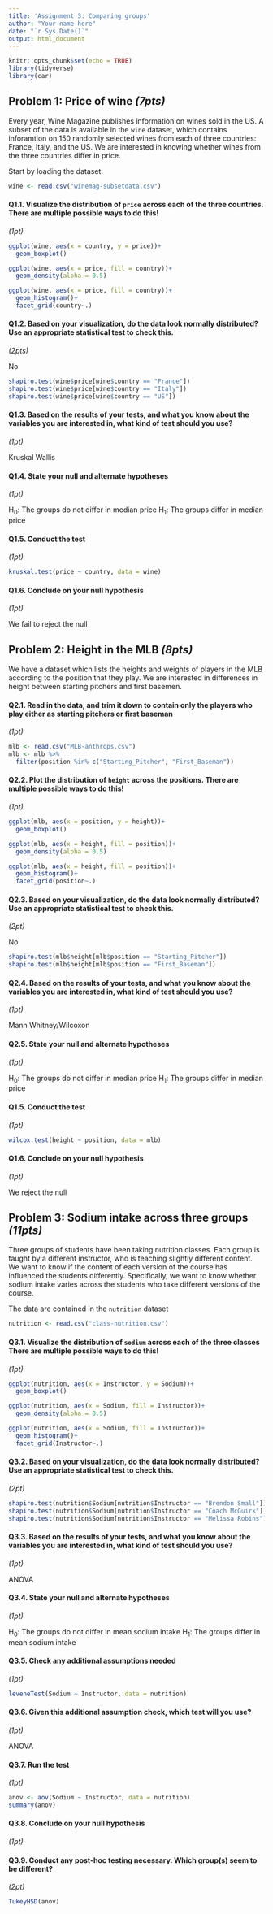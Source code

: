 ```yaml
---
title: 'Assignment 3: Comparing groups'
author: "Your-name-here"
date: "`r Sys.Date()`"
output: html_document
---
```


```r
knitr::opts_chunk$set(echo = TRUE)
library(tidyverse)
library(car)
```


## Problem 1: Price of wine *(7pts)*

Every year, Wine Magazine publishes information on wines sold in the US. A subset of the data is available in the `wine` dataset, which contains inforamtion on 150 randomly selected wines from each of three countries: France, Italy, and the US. We are interested in knowing whether wines from the three countries differ in price. 

Start by loading the dataset: 

```r
wine <- read.csv("winemag-subsetdata.csv")
```

#### Q1.1. Visualize the distribution of `price` across each of the three countries. There are multiple possible ways to do this! 
*(1pt)*

```r
ggplot(wine, aes(x = country, y = price))+
  geom_boxplot()

ggplot(wine, aes(x = price, fill = country))+
  geom_density(alpha = 0.5)

ggplot(wine, aes(x = price, fill = country))+
  geom_histogram()+
  facet_grid(country~.)

```


#### Q1.2. Based on your visualization, do the data look normally distributed? Use an appropriate statistical test to check this. 
*(2pts)*

No 

```r
shapiro.test(wine$price[wine$country == "France"])
shapiro.test(wine$price[wine$country == "Italy"])
shapiro.test(wine$price[wine$country == "US"])
```


#### Q1.3. Based on the results of your tests, and what you know about the variables you are interested in, what kind of test should you use? 
*(1pt)*

Kruskal Wallis


#### Q1.4. State your null and alternate hypotheses
*(1pt)*

H~0~: The groups do not differ in median price
H~1~: The groups differ in median price


#### Q1.5. Conduct the test
*(1pt)*

```r
kruskal.test(price ~ country, data = wine) 

```

#### Q1.6. Conclude on your null hypothesis
*(1pt)*

We fail to reject the null



## Problem 2: Height in the MLB *(8pts)*

We have a dataset which lists the heights and weights of players in the MLB according to the position that they play. We are interested in differences in height between starting pitchers and first basemen. 

#### Q2.1. Read in the data, and trim it down to contain only the players who play either as starting pitchers or first baseman 
*(1pt)*

```r
mlb <- read.csv("MLB-anthrops.csv")
mlb <- mlb %>%
  filter(position %in% c("Starting_Pitcher", "First_Baseman"))
```


#### Q2.2. Plot the distribution of `height` across the positions. There are multiple possible ways to do this! 
*(1pt)*


```r
ggplot(mlb, aes(x = position, y = height))+
  geom_boxplot()

ggplot(mlb, aes(x = height, fill = position))+
  geom_density(alpha = 0.5)

ggplot(mlb, aes(x = height, fill = position))+
  geom_histogram()+
  facet_grid(position~.)
```

#### Q2.3. Based on your visualization, do the data look normally distributed? Use an appropriate statistical test to check this. 
*(2pt)*

No 

```r
shapiro.test(mlb$height[mlb$position == "Starting_Pitcher"])
shapiro.test(mlb$height[mlb$position == "First_Baseman"])

```

#### Q2.4. Based on the results of your tests, and what you know about the variables you are interested in, what kind of test should you use? 
*(1pt)*

Mann Whitney/Wilcoxon

#### Q2.5. State your null and alternate hypotheses
*(1pt)*

H~0~: The groups do not differ in median price
H~1~: The groups differ in median price



#### Q1.5. Conduct the test
*(1pt)*

```r
wilcox.test(height ~ position, data = mlb) 
```

#### Q1.6. Conclude on your null hypothesis
*(1pt)*

We reject the null


## Problem 3: Sodium intake across three groups *(11pts)*


Three groups of students have been taking nutrition classes. Each group is taught by a different instructor, who is teaching slightly different content. We want to know if the content of each version of the course has influenced the students differently. Specifically, we want to know whether sodium intake varies across the students who take different versions of the course. 

The data are contained in the `nutrition` dataset 


```r
nutrition <- read.csv("class-nutrition.csv")
```

#### Q3.1. Visualize the distribution of `sodium` across each of the three classes There are multiple possible ways to do this! 
*(1pt)*

```r
ggplot(nutrition, aes(x = Instructor, y = Sodium))+
  geom_boxplot()

ggplot(nutrition, aes(x = Sodium, fill = Instructor))+
  geom_density(alpha = 0.5)

ggplot(nutrition, aes(x = Sodium, fill = Instructor))+
  geom_histogram()+
  facet_grid(Instructor~.)

```

#### Q3.2. Based on your visualization, do the data look normally distributed? Use an appropriate statistical test to check this.  
*(2pt)*

```r
shapiro.test(nutrition$Sodium[nutrition$Instructor == "Brendon Small"])
shapiro.test(nutrition$Sodium[nutrition$Instructor == "Coach McGuirk"])
shapiro.test(nutrition$Sodium[nutrition$Instructor == "Melissa Robins"])
```

#### Q3.3. Based on the results of your tests, and what you know about the variables you are interested in, what kind of test should you use? 
*(1pt)*

ANOVA


#### Q3.4. State your null and alternate hypotheses
*(1pt)*

H~0~: The groups do not differ in mean sodium intake
H~1~: The groups differ in mean sodium intake 


#### Q3.5. Check any additional assumptions needed
*(1pt)*

```r
leveneTest(Sodium ~ Instructor, data = nutrition)
```

#### Q3.6. Given this additional assumption check, which test will you use? 
*(1pt)*

ANOVA

#### Q3.7. Run the test
*(1pt)*

```r
anov <- aov(Sodium ~ Instructor, data = nutrition)
summary(anov)
```

#### Q3.8. Conclude on your null hypothesis
*(1pt)*



#### Q3.9. Conduct any post-hoc testing necessary. Which group(s) seem to be different?
*(2pt)*


```r
TukeyHSD(anov)
```

